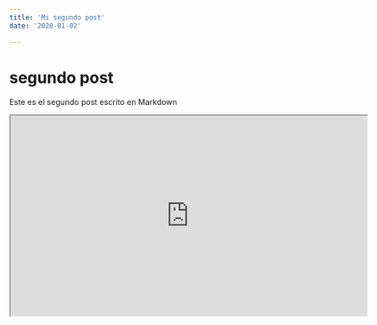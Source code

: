 ```yaml
---
title: 'Mi segundo post'
date: '2020-01-02'

---
```


# segundo post 

Este es el segundo post escrito en Markdown

<iframe id="player" type="text/html" width="640" height="360"
  src="http://www.youtube.com/embed/M7lc1UVf-VE?enablejsapi=1&origin=http://example.com" width="50%" height="600"
  ></iframe>